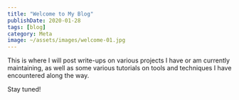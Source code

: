 ```yaml
---
title: "Welcome to My Blog"
publishDate: 2020-01-28
tags: [blog]
category: Meta
image: ~/assets/images/welcome-01.jpg
---
```


This is where I will post write-ups on various projects I have or am currently maintaining, as well as some various
tutorials on tools and techniques I have encountered along the way.

Stay tuned!
